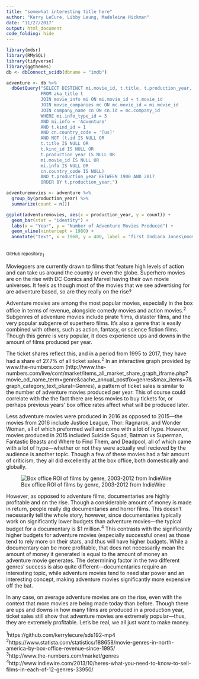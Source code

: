 ```yaml
---
title: "somewhat interesting title here"
author: "Kerry LeCure, Libby Leung, Madeleine Hickman"
date: "11/27/2017"
output: html_document
code_folding: hide
---
```

```r
library(mdsr) 
library(RMySQL) 
library(tidyverse)
library(ggthemes) 
db <- dbConnect_scidb(dbname = "imdb") 
```
```r
adventure <- db %>% 
  dbGetQuery("SELECT DISTINCT mi.movie_id, t.title, t.production_year, mi.info
             FROM aka_title t
             JOIN movie_info mi ON mi.movie_id = t.movie_id
             JOIN movie_companies mc ON mc.movie_id = mi.movie_id
             JOIN company_name cn ON cn.id = mc.company_id
             WHERE mi.info_type_id = 3
             AND mi.info = 'Adventure'
             AND t.kind_id = 1
             AND cn.country_code = '[us]'
             AND NOT (t.id IS NULL OR
             t.title IS NULL OR
             t.kind_id IS NULL OR
             t.production_year IS NULL OR
             mi.movie_id IS NULL OR
             mi.info IS NULL OR
             cn.country_code IS NULL)
             AND t.production_year BETWEEN 1900 AND 2017
             ORDER BY t.production_year;")
```
```r
adventuremovies <- adventure %>%
  group_by(production_year) %>%
  summarize(count = n())
```
```r
ggplot(adventuremovies, aes(x = production_year, y = count)) +
  geom_bar(stat = "identity") +
  labs(x = "Year", y = "Number of Adventure Movies Produced") +
  geom_vline(xintercept = 1980) +
  annotate("text", x = 1960, y = 400, label = "first Indiana Jones\nmovie produced")
```
</br><small>GitHub repository</small><sub>1</sub>

  
Moviegoers are currently drawn to films that feature high levels of action and can take us around the country or even the globe. Superhero movies are on the rise with DC Comics and Marvel having their own movie universes. It feels as though most of the movies that we see advertising for are adventure based, so are they really on the rise?

Adventure movies are among the most popular movies, especially in the box office in terms of revenue, alongside comedy movies and action movies.<sup>2</sup> Subgenres of adventure movies include pirate films, distaster films, and the very popular subgenre of superhero films. It's also a genre that is easily combined with others, such as action, fantasy, or science fiction films. Though this genre is very popular, it does experience ups and downs in the amount of films produced per year.

The ticket shares reflect this, and in a period from 1995 to 2017, they have had a share of 27.7% of all ticket sales.<sup>2</sup> In an interactive graph provided by www.the-numbers.com (http://www.the-numbers.com/live/cont/market/items_all_market_share_graph_iframe.php?movie_od_name_term=genre&cache_annual_postfix=genres&max_items=7&graph_category_text_plural=Genres), a pattern of ticket sales is similar to the number of adventure movies produced per year. This of course could correlate with the the fact there are less movies to buy tickets for, or perhaps previous years' box office rates affect what will be produced later.

Less adventure movies were produced in 2016 as opposed to 2015—the movies from 2016 include Justice League, Thor: Ragnarok, and Wonder Woman, all of which preformed well and come with a lot of hype. However, movies produced in 2015 included Suicide Squad, Batman vs Superman, Fantastic Beasts and Where to Find Them, and Deadpool, all of which came with a lot of hype—whether or not they were actually well recieved by the audience is another topic. Though a few of these movies had a fair amount of criticism, they all did excellently at the box office, both domestically and globally.

![Box office ROI of films by genre, 2003-2012 from IndieWire](http://dl9fvu4r30qs1.cloudfront.net/40/03/7b85079b4830928d0b87f28cca2c/return-on-investment-by-genre.jpg)

However, as opposed to adventure films, documentaries are highly profitable and on the rise. Though a considerable amount of money is made in return, people really dig documentaries and horror films. This doesn't necessarily tell the whole story, however, since documentaries typically work on significantly lower budgets than adventure movies—the typical budget for a documentary is $1 million.<sup>4</sup> This contrasts with the significantly higher budgets for adventure movies (especially successful ones) as those tend to rely more on their stars, and thus will have higher budgets. While a documentary can be more profitable, that does not necessarily mean the amount of money it generated is equal to the amount of money an adventure movie generates. The determining factor in the two different genres' success is also quite different—documentaries require an interesting topic, while adventure movies tend to need star power and an interesting concept, making adventure movies significantly more expensive off the bat.

In any case, on average adventure movies are on the rise, even with the context that more movies are being made today than before. Though there are ups and downs in how many films are produced in a production year, ticket sales still show that adventure movies are extremely popular—thus, they are extremely profitable. Let's be real, we all just want to make money.

<sup>1</sup>https://github.com/kerrylecure/sds192-mp4 </br>
<sup>2</sup>https://www.statista.com/statistics/188658/movie-genres-in-north-america-by-box-office-revenue-since-1995/ </br>
<sup>3</sup>http://www.the-numbers.com/market/genres </br>
<sup>4</sup>http://www.indiewire.com/2013/10/heres-what-you-need-to-know-to-sell-films-in-each-of-12-genres-33950/